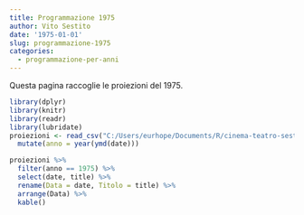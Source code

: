 ```yaml
---
title: Programmazione 1975
author: Vito Sestito
date: '1975-01-01'
slug: programmazione-1975
categories:
  - programmazione-per-anni
---
```



Questa pagina raccoglie le proiezioni del 1975.


```r
library(dplyr)
library(knitr)
library(readr)
library(lubridate)
proiezioni <- read_csv("C:/Users/eurhope/Documents/R/cinema-teatro-sestito/static/data/programmazione_agende.csv") %>% 
  mutate(anno = year(ymd(date)))
```


```r
proiezioni %>% 
  filter(anno == 1975) %>% 
  select(date, title) %>% 
  rename(Data = date, Titolo = title) %>% 
  arrange(Data) %>% 
  kable()
```

